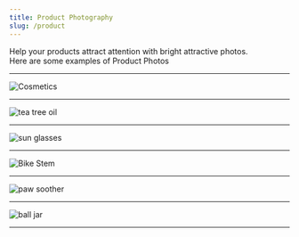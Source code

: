 ```yaml
---
title: Product Photography
slug: /product
---
```


Help your products attract attention with bright attractive photos.  
Here are some examples of Product Photos

---

![Cosmetics](../assets/product_photos/D85_2940.jpg)

---

![tea tree oil](../assets/product_photos/D85_2694.jpg)

---

![sun glasses](../assets/product_photos/D85_2484.jpg)

---

![Bike Stem](../assets/product_photos/D85_2913_01.jpg)

---

![paw soother](../assets/product_photos/D85_2534.jpg)

---

![ball jar](../assets/product_photos/D85_2595.jpg)

---
